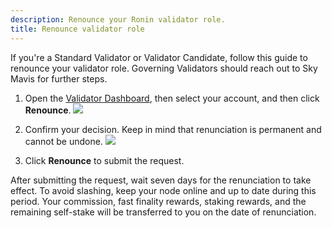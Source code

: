 ```yaml
---
description: Renounce your Ronin validator role.
title: Renounce validator role
---
```



If you're a Standard Validator or Validator Candidate, 
follow this guide to renounce your validator role. Governing Validators should reach out to Sky Mavis for further steps.

1. Open the [Validator Dashboard](https://validator.roninchain.com), then select your account, and then click **Renounce**.
   <img src={renounceStepOne} width={280} />

2. Confirm your decision. Keep in mind that renunciation
is permanent and cannot be undone.
   <img src={renounceStepTwo} width={500} />

3. Click **Renounce** to submit the request.

After submitting the request, wait seven days for the renunciation to take effect. To avoid slashing, keep your node online and up to date during this period.
Your commission, fast finality rewards, staking rewards, and the remaining
self-stake will be transferred to you on the date of renunciation.
